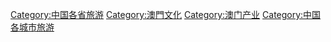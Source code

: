 {{Catnav|頁面分類|地理|地缘经济|大中華地區|澳門}}
{{Catnav|頁面分類|各種主題的頁面分類|依中国各省来作的分类|中国各省旅游}}
{{Catnav|頁面分類|...|旅游|各国旅游|各国旅游|中国旅游业|中国各省旅游}}
{{Commonscat|Tourism in Macau}}

[[Category:中国各省旅游|Category:中国各省旅游]]
[[Category:澳門文化|Category:澳門文化]]
[[Category:澳门产业|Category:澳门产业]]
[[Category:中国各城市旅游|Category:中国各城市旅游]]